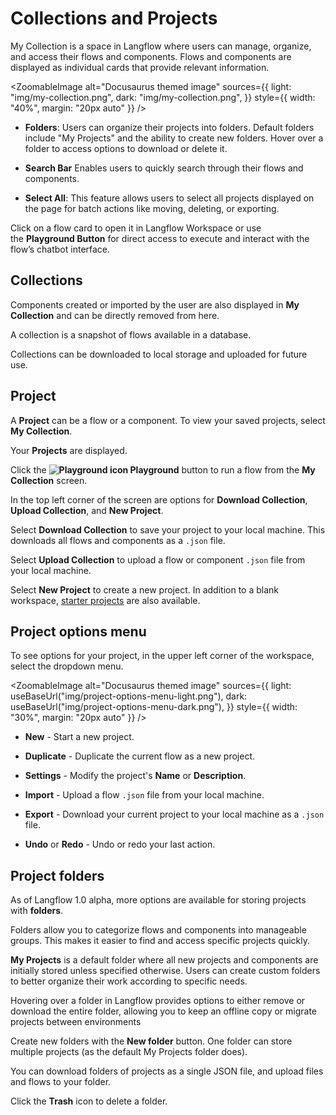 
# Collections and Projects

My Collection is a space in Langflow where users can manage, organize, and access their flows and components.
Flows and components are displayed as individual cards that provide relevant information.

<ZoomableImage
  alt="Docusaurus themed image"
  sources={{
    light: "img/my-collection.png",
    dark: "img/my-collection.png",
  }}
  style={{ width: "40%", margin: "20px auto" }}
/>

* **Folders**: Users can organize their projects into folders. Default folders include "My Projects" and the ability to create new folders. Hover over a folder to access options to download or delete it.

* **Search Bar** Enables users to quickly search through their flows and components.

* **Select All**: This feature allows users to select all projects displayed on the page for batch actions like moving, deleting, or exporting.

Click on a flow card to open it in Langflow Workspace or use the **Playground Button** for direct access to execute and interact with the flow’s chatbot interface.

## Collections

Components created or imported by the user are also displayed in **My Collection** and can be directly removed from here.

A collection is a snapshot of flows available in a database.

Collections can be downloaded to local storage and uploaded for future use.

<div
  style={{ marginBottom: "20px", display: "flex", justifyContent: "center" }}
>
  <ReactPlayer playing controls url="/videos/langflow_collection.mp4" />
</div>

## Project

A **Project** can be a flow or a component. To view your saved projects, select **My Collection**.

Your **Projects** are displayed.

Click the **![Playground icon](/logos/botmessage.svg) Playground** button to run a flow from the **My Collection** screen.

In the top left corner of the screen are options for **Download Collection**, **Upload Collection**, and **New Project**.

Select **Download Collection** to save your project to your local machine. This downloads all flows and components as a `.json` file.

Select **Upload Collection** to upload a flow or component `.json` file from your local machine.

Select **New Project** to create a new project. In addition to a blank workspace, [starter projects](../starter-projects/basic-prompting) are also available.

## Project options menu

To see options for your project, in the upper left corner of the workspace, select the dropdown menu.

<ZoomableImage
  alt="Docusaurus themed image"
  sources={{
    light: useBaseUrl("img/project-options-menu-light.png"),
    dark: useBaseUrl("img/project-options-menu-dark.png"),
  }}
  style={{ width: "30%", margin: "20px auto" }}
/>

* **New** - Start a new project.

* **Duplicate** - Duplicate the current flow as a new project.

* **Settings** - Modify the project's **Name** or **Description**.

* **Import** - Upload a flow `.json` file from your local machine.

* **Export** - Download your current project to your local machine as a `.json` file.

* **Undo** or **Redo** - Undo or redo your last action.

## Project folders

As of Langflow 1.0 alpha, more options are available for storing projects with **folders**.

Folders allow you to categorize flows and components into manageable groups. This makes it easier to find and access specific projects quickly.

**My Projects** is a default folder where all new projects and components are initially stored unless specified otherwise. Users can create custom folders to better organize their work according to specific needs.

Hovering over a folder in Langflow provides options to either remove or download the entire folder, allowing you to keep an offline copy or migrate projects between environments

Create new folders with the **New folder** button. One folder can store multiple projects (as the default My Projects folder does).

You can download folders of projects as a single JSON file, and upload files and flows to your folder.

Click the **Trash** icon to delete a folder.



